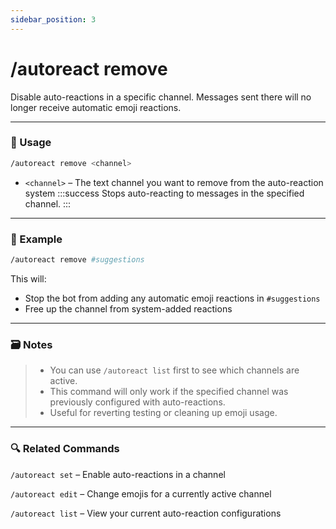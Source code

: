 ```yaml
---
sidebar_position: 3
---
```


# /autoreact remove

Disable auto-reactions in a specific channel. Messages sent there will no longer receive automatic emoji reactions.

<hr className="md-divider-gradient" />

### 💬 Usage
```bash
/autoreact remove <channel>
```
- `<channel>` – The text channel you want to remove from the auto-reaction system
:::success
Stops auto-reacting to messages in the specified channel.
:::

<hr className="md-divider-gradient" />

### 📌 Example
```bash
/autoreact remove #suggestions
```
This will:
- Stop the bot from adding any automatic emoji reactions in `#suggestions`
- Free up the channel from system-added reactions

<hr className="md-divider-gradient" />

### 🗃️ Notes
> - You can use `/autoreact list` first to see which channels are active.
> - This command will only work if the specified channel was previously configured with auto-reactions.
> - Useful for reverting testing or cleaning up emoji usage.

<hr className="md-divider-gradient" />

### 🔍 Related Commands
`/autoreact set` – Enable auto-reactions in a channel

`/autoreact edit` – Change emojis for a currently active channel

`/autoreact list` – View your current auto-reaction configurations